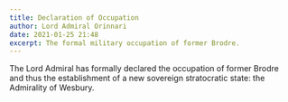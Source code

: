 ```yaml
---
title: Declaration of Occupation
author: Lord Admiral Orinnari
date: 2021-01-25 21:48
excerpt: The formal military occupation of former Brodre.
---
```

The Lord Admiral has formally declared the occupation of former Brodre and thus
the establishment of a new sovereign stratocratic state: the Admirality of
Wesbury.
